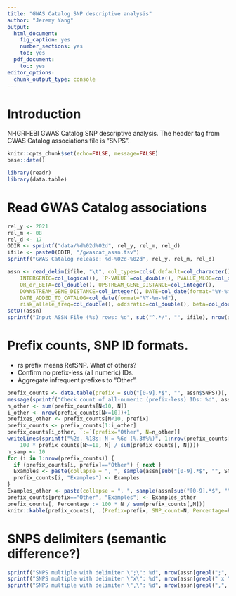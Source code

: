 ```yaml
---
title: "GWAS Catalog SNP descriptive analysis"
author: "Jeremy Yang"
output:
  html_document:
    fig_caption: yes
    number_sections: yes
    toc: yes
  pdf_document:
    toc: yes
editor_options:
  chunk_output_type: console
---
```


# Introduction

NHGRI-EBI GWAS Catalog SNP descriptive analysis. The header tag from GWAS Catalog associations file is "SNPS".

```r
knitr::opts_chunk$set(echo=FALSE, message=FALSE)
base::date() 
```          
             
```r
library(readr)
library(data.table)
```          

# Read GWAS Catalog associations

```r
rel_y <- 2021
rel_m <- 08
rel_d <- 17
ODIR <- sprintf("data/%d%02d%02d", rel_y, rel_m, rel_d)
ifile <- paste0(ODIR, "/gwascat_assn.tsv")
sprintf("GWAS Catalog release: %d-%02d-%02d", rel_y, rel_m, rel_d)
```

```r
assn <- read_delim(ifile, "\t", col_types=cols(.default=col_character(),
	INTERGENIC=col_logical(), `P-VALUE`=col_double(), PVALUE_MLOG=col_double(),
	OR_or_BETA=col_double(), UPSTREAM_GENE_DISTANCE=col_integer(),
	DOWNSTREAM_GENE_DISTANCE=col_integer(), DATE=col_date(format="%Y-%m-%d"),
	DATE_ADDED_TO_CATALOG=col_date(format="%Y-%m-%d"),
	risk_allele_freq=col_double(), oddsratio=col_double(), beta=col_double()))
setDT(assn)
sprintf("Input ASSN File (%s) rows: %d", sub("^.*/", "", ifile), nrow(assn))
```

# Prefix counts, SNP ID formats.

* rs prefix means RefSNP. What of others?
* Confirm no prefix-less (all numeric) IDs.
* Aggregate infrequent prefixes to "Other".

```r
prefix_counts <- data.table(prefix = sub("[0-9].*$", "", assn$SNPS))[, .(.N), by=prefix][order(-N)]
message(sprintf("Check count of all-numeric (prefix-less) IDs: %d", assn[grepl("^[0-9]+$", SNPS), uniqueN(SNPS)]))
n_other <- sum(prefix_counts[N<10, N])
i_other <- nrow(prefix_counts[N>=10])+1
prefixes_other <- prefix_counts[N<10, prefix]
prefix_counts <- prefix_counts[1:i_other]
prefix_counts[i_other, `:=`(prefix="Other", N=n_other)]
writeLines(sprintf("%2d. %18s: N = %6d (%.3f%%)", 1:nrow(prefix_counts[N>=10]), prefix_counts[N>=10, prefix], prefix_counts[N>=10, N],
	100 * prefix_counts[N>=10, N] / sum(prefix_counts[, N])))
n_samp <- 10
for (i in 1:nrow(prefix_counts)) {
  if (prefix_counts[i, prefix]=="Other") { next }
  Examples <- paste(collapse = ", ", sample(assn[sub("[0-9].*$", "", SNPS)==prefix_counts[i, prefix], SNPS], n_samp))
  prefix_counts[i, "Examples"] <- Examples
}
Examples_other <- paste(collapse = ", ", sample(assn[sub("[0-9].*$", "", SNPS) %in% prefixes_other, SNPS], n_samp))
prefix_counts[prefix=="Other", "Examples"] <- Examples_other
prefix_counts[, Percentage := 100 * N / sum(prefix_counts[,N])]
knitr::kable(prefix_counts[, .(Prefix=prefix, SNP_count=N, Percentage=Percentage, Examples=Examples)], caption="SNP ID prefixes", digits=3)
```

# SNPS delimiters (semantic difference?)

```r
sprintf("SNPS multiple with delimiter \";\": %d", nrow(assn[grepl(";", SNPS)]))
sprintf("SNPS multiple with delimiter \"x\": %d", nrow(assn[grepl(" x ", SNPS)]))
sprintf("SNPS multiple with delimiter \",\": %d", nrow(assn[grepl(",", SNPS)]))
```


